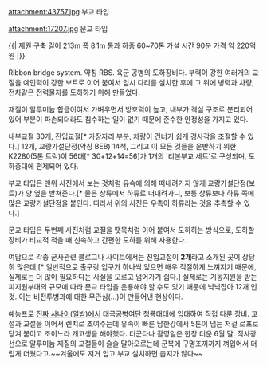 attachment:43757.jpg
부교 타입

attachment:17207.jpg
문교 타입

{{| 제원
구축 길이 213m
폭 8.1m
통과 하중 60~70톤
가설 시간 90분
가격 약 220억 원 |}}


Ribbon bridge system. 약칭 RBS.
육군 공병의 도하장비다. 부력이 강한 여러개의 교절을 예인력이 강한 보트로 이어 붙여서 임시 다리를 설치한 후에 그 위에 병력과 차량, 전차같은 전력물자를 도하하기 위해 만들었다.

재질이 알루미늄 합금이여서 가벼우면서 방호력이 높고, 내부가 격실 구조로 분리되어 있어 부분이 파손되더라도 침수하는 일이 없기 때문에 준수한 안정성을 가지고 있다.  

내부교절 30개, 진입교절[* 가장자리 부분, 차량이 건너기 쉽게 경사각을 조절할 수 있다.] 12개, 교량가설단정(약칭 BEB) 14척, 그리고 이 모든 것들을 운반하기 위한 K2280(5톤 트럭)이 56대[* 30+12+14=56]가 1개의 '리본부교 세트'로 구성되며, 도하중대에 편제되어 있다.

부교 타입은 맨위 사진에서 보는 것처럼 유속에 의해 떠내려가지 않게 교량가설단정(보트)가 양 옆을 받쳐준다.[* 물은 상류에서 하류로 떠내려가니, 보통 상류보다 하류 쪽에 많은 교량가설단정을 붙인다. 따라서 위의 사진은 우측이 하류라는 것을 추측할 수 있다.]

문교 타입은 두번째 사진처럼 교절을 땟목처럼 이어 붙여서 도하하는 방식으로, 도하할 장비가 비교적 적을 때 신속하고 간편한 도하를 위해 사용한다.

여담으로 각종 군사관련 블로그나 사이트에서는 진입교절이 '''2개'''라고 소개된 곳이 상당히 많은데,[* 일반적으로 출구랑 입구가 하나씩 있으면 매우 적절하게 느껴지기 때문에, 실제로는 더 많이 필요하다는 사실을 모르고 넘어가기 쉽다.] 실제로는 기동지원을 받는 피지원부대의 규모에 따라 문교 타입을 운용해야 할 수도 있기 때문에 넉넉잡아 12개 인 것. 이는 비전투병과에 대한 무관심(…)이 만들어낸 현상이다.

예능프로 [[진짜 사나이(일밤)]]에서 태극공병여단 청룡대대에 입대하여 직접 다룬 장비. 교절과 교절을 이어서 렌치로 조여주는데 유속이 빠른 남한강에서 5톤이 넘는 저걸 로프로 당겨 붙이고 조이느라 개고생을 해야했다. 더군다나 촬영일은 한창 더운 6월 말. 직사광선으로 알루미늄 제질의 교절들이 슬슬 달아오르는데 군복에 구명조끼까지 껴입어서 더럽게 더웠다고.~~겨울에도 저거 입고 부교 설치하면 춥지가 않다~~
